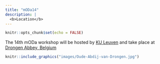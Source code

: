 ```yaml
---
title: "mODa14"
description: |
  <b>Location</b>
---
```


```r
knitr::opts_chunk$set(echo = FALSE)
```

The 14th mODa workshop will be hosted by [KU Leuven](https://www.kuleuven.be/english/about-kuleuven) and take place at [Drongen Abbey, Belgium](https://www.oudeabdij.be/english.html) 





```r
knitr::include_graphics("images/Oude-Abdij-van-Drongen.jpg")
```

<!-- There has been an institution of higher education (the Hartley Institute) in Southampton [since 1862](https://www.southampton.ac.uk/about/reputation/history-timeline.page), with a University College at the main Highfield Campus since 1919. The University gained it's Royal Charter in 1952. S3RI was formed in 2003 to synergise the research of statisticians across the Mathematical, Social and Health Sciences, and Medicine. It will be celebrating its 20th anniversary when mODa14 is held. -->

<!-- The scientific sessions of mODa will be held in Building 100 (the Centenary Building), opened in 2019 to celebrate 100 years of higher education on the Highfield Campus. Accommodation will be in Chamberlain Halls.    -->

<!-- ```{r, fig.align = 'center'} -->
<!-- #| column: screen -->
<!-- library(leaflet) -->
<!-- leaflet() %>% -->
<!--   addTiles() %>% -->
<!--   setView( -->
<!--     lat= 50.93905529496468,   -->
<!--     lng= -1.3983952680035892, -->
<!--     zoom = 15) %>% -->
<!--   addMarkers( -->
<!--     lat= 50.9368557718911,   -->
<!--     lng= -1.3976215115885986, -->
<!--     label="Building 100 (Centenary Building)" -->
<!--   ) %>% -->
<!--   addMarkers( -->
<!--     lat = 50.94206924695994,  -->
<!--     lng = -1.402863385116312, -->
<!--     label = "Chamberlain Halls" -->
<!--   ) -->

<!-- ``` -->

<!-- <!-- -->
<!-- <iframe src="https://www.google.com/maps/embed?pb=!1m18!1m12!1m3!1d1495.2445619100063!2d-1.4020710093918929!3d50.9294258367944!2m3!1f0!2f0!3f0!3m2!1i1024!2i768!4f13.1!3m3!1m2!1s0x487474064491597b%3A0x7a832ae220279363!2sAvenue%20Campus!5e0!3m2!1sen!2suk!4v1660332969366!5m2!1sen!2suk" width="600" height="450" style="border:0;" allowfullscreen="" loading="lazy" referrerpolicy="no-referrer-when-downgrade"></iframe> -->
<!-- --> 
